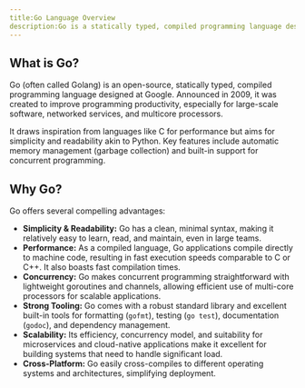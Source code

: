 ```yaml
---
title:Go Language Overview
description:Go is a statically typed, compiled programming language designed for simplicity and efficiency. It is known for its concurrency support and strong standard library.
---
```


## What is Go?

Go (often called Golang) is an open-source, statically typed, compiled programming language designed at Google. Announced in 2009, it was created to improve programming productivity, especially for large-scale software, networked services, and multicore processors.

It draws inspiration from languages like C for performance but aims for simplicity and readability akin to Python. Key features include automatic memory management (garbage collection) and built-in support for concurrent programming.

## Why Go?

Go offers several compelling advantages:

*   **Simplicity & Readability:** Go has a clean, minimal syntax, making it relatively easy to learn, read, and maintain, even in large teams.
*   **Performance:** As a compiled language, Go applications compile directly to machine code, resulting in fast execution speeds comparable to C or C++. It also boasts fast compilation times.
*   **Concurrency:** Go makes concurrent programming straightforward with lightweight goroutines and channels, allowing efficient use of multi-core processors for scalable applications.
*   **Strong Tooling:** Go comes with a robust standard library and excellent built-in tools for formatting (`gofmt`), testing (`go test`), documentation (`godoc`), and dependency management.
*   **Scalability:** Its efficiency, concurrency model, and suitability for microservices and cloud-native applications make it excellent for building systems that need to handle significant load.
*   **Cross-Platform:** Go easily cross-compiles to different operating systems and architectures, simplifying deployment.
